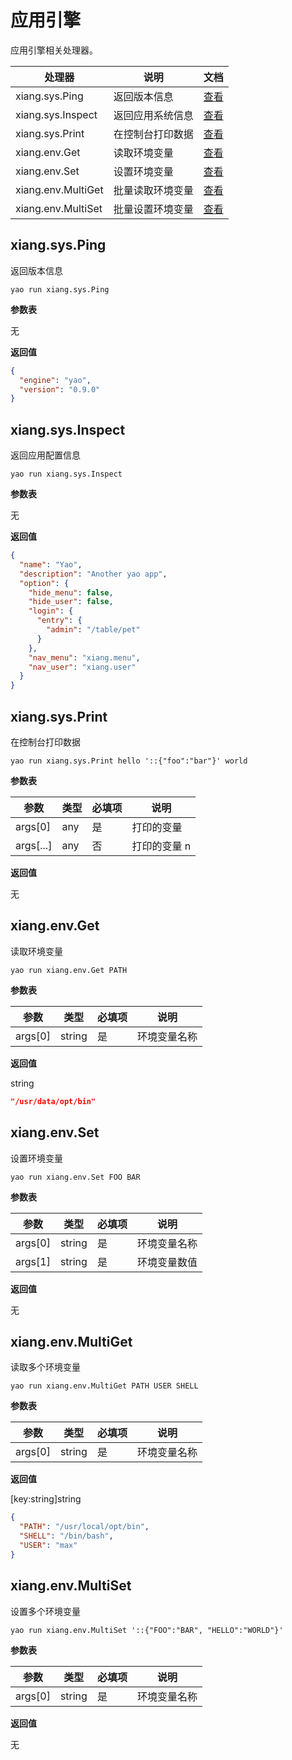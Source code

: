 # 应用引擎

应用引擎相关处理器。

| 处理器             | 说明             | 文档                        |
| ------------------ | ---------------- | --------------------------- |
| xiang.sys.Ping     | 返回版本信息     | [查看](#xiang.sys.Ping)     |
| xiang.sys.Inspect  | 返回应用系统信息 | [查看](#xiang.sys.Inspect)  |
| xiang.sys.Print    | 在控制台打印数据 | [查看](#xiang.sys.Print)    |
| xiang.env.Get      | 读取环境变量     | [查看](#xiang.env.Get)      |
| xiang.env.Set      | 设置环境变量     | [查看](#xiang.env.Set)      |
| xiang.env.MultiGet | 批量读取环境变量 | [查看](#xiang.env.MultiGet) |
| xiang.env.MultiSet | 批量设置环境变量 | [查看](#xiang.env.MultiSet) |

## xiang.sys.Ping

返回版本信息

`yao run xiang.sys.Ping`

**参数表**

无

**返回值**

```json
{
  "engine": "yao",
  "version": "0.9.0"
}
```

## xiang.sys.Inspect

返回应用配置信息

`yao run xiang.sys.Inspect`

**参数表**

无

**返回值**

```json
{
  "name": "Yao",
  "description": "Another yao app",
  "option": {
    "hide_menu": false,
    "hide_user": false,
    "login": {
      "entry": {
        "admin": "/table/pet"
      }
    },
    "nav_menu": "xiang.menu",
    "nav_user": "xiang.user"
  }
}
```

## xiang.sys.Print

在控制台打印数据

`yao run xiang.sys.Print hello '::{"foo":"bar"}' world`

**参数表**

| 参数      | 类型 | 必填项 | 说明         |
| --------- | ---- | ------ | ------------ |
| args[0]   | any  | 是     | 打印的变量   |
| args[...] | any  | 否     | 打印的变量 n |

**返回值**

无

## xiang.env.Get

读取环境变量

`yao run xiang.env.Get PATH`

**参数表**

| 参数    | 类型   | 必填项 | 说明         |
| ------- | ------ | ------ | ------------ |
| args[0] | string | 是     | 环境变量名称 |

**返回值**

string

```json
"/usr/data/opt/bin"
```

## xiang.env.Set

设置环境变量

`yao run xiang.env.Set FOO BAR`

**参数表**

| 参数    | 类型   | 必填项 | 说明         |
| ------- | ------ | ------ | ------------ |
| args[0] | string | 是     | 环境变量名称 |
| args[1] | string | 是     | 环境变量数值 |

**返回值**

无

## xiang.env.MultiGet

读取多个环境变量

`yao run xiang.env.MultiGet PATH USER SHELL`

**参数表**

| 参数    | 类型   | 必填项 | 说明         |
| ------- | ------ | ------ | ------------ |
| args[0] | string | 是     | 环境变量名称 |

**返回值**

[key:string]string

```json
{
  "PATH": "/usr/local/opt/bin",
  "SHELL": "/bin/bash",
  "USER": "max"
}
```

## xiang.env.MultiSet

设置多个环境变量

`yao run xiang.env.MultiSet '::{"FOO":"BAR", "HELLO":"WORLD"}'`

**参数表**

| 参数    | 类型   | 必填项 | 说明         |
| ------- | ------ | ------ | ------------ |
| args[0] | string | 是     | 环境变量名称 |

**返回值**

无
